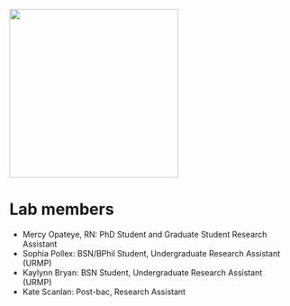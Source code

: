 ![](HeinsbergLab.png){fig-align="center" width="300"}

# Lab members {.unnumbered}

-   Mercy Opateye, RN: PhD Student and Graduate Student Research Assistant
-   Sophia Pollex: BSN/BPhil Student, Undergraduate Research Assistant (URMP)
-   Kaylynn Bryan: BSN Student, Undergraduate Research Assistant (URMP)
-   Kate Scanlan: Post-bac, Research Assistant
